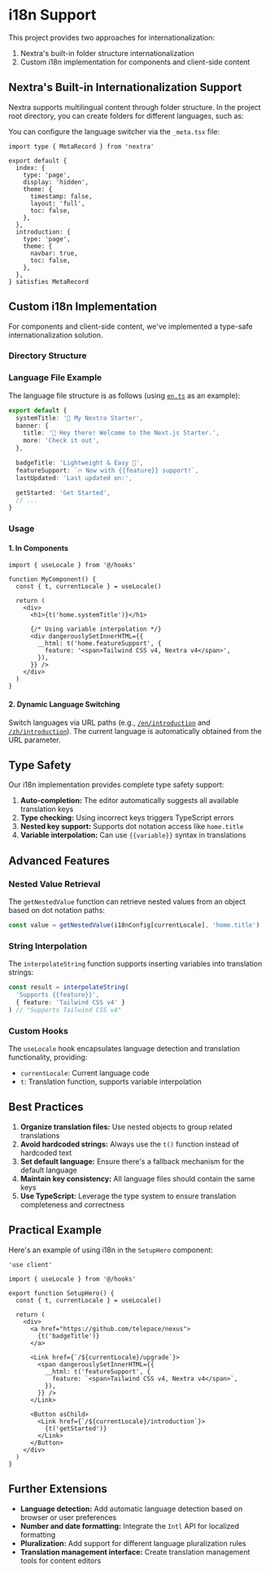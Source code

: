 
# i18n Support

This project provides two approaches for internationalization:
1. Nextra's built-in folder structure internationalization
2. Custom i18n implementation for components and client-side content

## Nextra's Built-in Internationalization Support

Nextra supports multilingual content through folder structure. In the project root directory, you can create folders for different languages, such as:

<FileTree>
  <FileTree.Folder name="src" defaultOpen>
    <FileTree.Folder name="content" defaultOpen>
      <FileTree.Folder name="en" defaultOpen>
        <FileTree.File name="_meta.tsx" active />
        <FileTree.File name="index.mdx" />
        <FileTree.File name="introduction.mdx" />
      </FileTree.Folder>
      <FileTree.Folder name="zh" defaultOpen>
        <FileTree.File name="_meta.tsx" active />
        <FileTree.File name="index.mdx" />
        <FileTree.File name="introduction.mdx" />
      </FileTree.Folder>
    </FileTree.Folder>
  </FileTree.Folder>
</FileTree>

You can configure the language switcher via the `_meta.tsx` file:

```tsx
import type { MetaRecord } from 'nextra'

export default {
  index: {
    type: 'page',
    display: 'hidden',
    theme: {
      timestamp: false,
      layout: 'full',
      toc: false,
    },
  },
  introduction: {
    type: 'page',
    theme: {
      navbar: true,
      toc: false,
    },
  },
} satisfies MetaRecord
```

## Custom i18n Implementation

For components and client-side content, we've implemented a type-safe internationalization solution.

### Directory Structure

<FileTree>
  <FileTree.Folder name="src" defaultOpen>
    <FileTree.Folder name="i18n" defaultOpen>
      <FileTree.File name="index.ts" comment="Core functionality and type definitions" />
      <FileTree.File name="en.ts" comment="English JSON language pack" />
      <FileTree.File name="zh.ts" comment="Chinese JSON language pack" />
    </FileTree.Folder>
    <FileTree.Folder name="hooks" defaultOpen>
      <FileTree.File name="useLocale.ts" comment="Pre-packaged common hooks" />
    </FileTree.Folder>
  </FileTree.Folder>
</FileTree>

### Language File Example

The language file structure is as follows (using [`en.ts`](https://github.com/telepace/nexus/blob/main/src/i18n/en.ts) as an example):

```typescript
export default {
  systemTitle: '🚀 My Nextra Starter',
  banner: {
    title: '👋 Hey there! Welcome to the Next.js Starter.',
    more: 'Check it out',
  },

  badgeTitle: 'Lightweight & Easy 🎉',
  featureSupport: `🔥 Now with {{feature}} support!`,
  lastUpdated: 'Last updated on:',

  getStarted: 'Get Started',
  // ...
}
```

### Usage

#### 1. In Components

```tsx
import { useLocale } from '@/hooks'

function MyComponent() {
  const { t, currentLocale } = useLocale()
  
  return (
    <div>
      <h1>{t('home.systemTitle')}</h1>
      
      {/* Using variable interpolation */}
      <div dangerouslySetInnerHTML={{
        __html: t('home.featureSupport', {
          feature: '<span>Tailwind CSS v4, Nextra v4</span>',
        }),
      }} />
    </div>
  )
}
```

#### 2. Dynamic Language Switching

Switch languages via URL paths (e.g., [`/en/introduction`](/en/introduction) and [`/zh/introduction`](/zh/introduction)). The current language is automatically obtained from the URL parameter.

## Type Safety

Our i18n implementation provides complete type safety support:

1. **Auto-completion:** The editor automatically suggests all available translation keys
2. **Type checking:** Using incorrect keys triggers TypeScript errors
3. **Nested key support:** Supports dot notation access like `home.title`
4. **Variable interpolation:** Can use `{{variable}}` syntax in translations

## Advanced Features

### Nested Value Retrieval

The `getNestedValue` function can retrieve nested values from an object based on dot notation paths:

```typescript
const value = getNestedValue(i18nConfig[currentLocale], 'home.title')
```

### String Interpolation

The `interpolateString` function supports inserting variables into translation strings:

```typescript
const result = interpolateString(
  'Supports {{feature}}', 
  { feature: 'Tailwind CSS v4' }
) // "Supports Tailwind CSS v4"
```

### Custom Hooks

The `useLocale` hook encapsulates language detection and translation functionality, providing:

- `currentLocale`: Current language code
- `t`: Translation function, supports variable interpolation

## Best Practices

1. **Organize translation files:** Use nested objects to group related translations
2. **Avoid hardcoded strings:** Always use the `t()` function instead of hardcoded text
3. **Set default language:** Ensure there's a fallback mechanism for the default language
4. **Maintain key consistency:** All language files should contain the same keys
5. **Use TypeScript:** Leverage the type system to ensure translation completeness and correctness

## Practical Example

Here's an example of using i18n in the `SetupHero` component:

```tsx
'use client'

import { useLocale } from '@/hooks'

export function SetupHero() {
  const { t, currentLocale } = useLocale()

  return (
    <div>
      <a href="https://github.com/telepace/nexus">
        {t('badgeTitle')}
      </a>
      
      <Link href={`/${currentLocale}/upgrade`}>
        <span dangerouslySetInnerHTML={{
          __html: t('featureSupport', {
            feature: `<span>Tailwind CSS v4, Nextra v4</span>`,
          }),
        }} />
      </Link>
      
      <Button asChild>
        <Link href={`/${currentLocale}/introduction`}>
          {t('getStarted')}
        </Link>
      </Button>
    </div>
  )
}
```

## Further Extensions

- **Language detection:** Add automatic language detection based on browser or user preferences
- **Number and date formatting:** Integrate the `Intl` API for localized formatting
- **Pluralization:** Add support for different language pluralization rules
- **Translation management interface:** Create translation management tools for content editors
